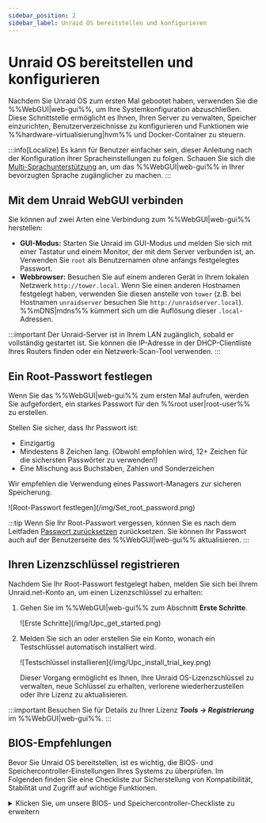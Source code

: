 ```yaml
---
sidebar_position: 2
sidebar_label: Unraid OS bereitstellen und konfigurieren
---
```


# Unraid OS bereitstellen und konfigurieren

Nachdem Sie Unraid OS zum ersten Mal gebootet haben, verwenden Sie die %%WebGUI|web-gui%%, um Ihre Systemkonfiguration abzuschließen. Diese Schnittstelle ermöglicht es Ihnen, Ihren Server zu verwalten, Speicher einzurichten, Benutzerverzeichnisse zu konfigurieren und Funktionen wie %%hardware-virtualisierung|hvm%% und Docker-Container zu steuern.

:::info[Localize]
Es kann für Benutzer einfacher sein, dieser Anleitung nach der Konfiguration ihrer Spracheinstellungen zu folgen. Schauen Sie sich die [Multi-Sprachunterstützung](../../using-unraid-to/customize-your-experience/multi-language-support.mdx) an, um das %%WebGUI|web-gui%% in Ihrer bevorzugten Sprache zugänglicher zu machen.
:::

## Mit dem Unraid WebGUI verbinden

Sie können auf zwei Arten eine Verbindung zum %%WebGUI|web-gui%% herstellen:

- **GUI-Modus:** Starten Sie Unraid im GUI-Modus und melden Sie sich mit einer Tastatur und einem Monitor, der mit dem Server verbunden ist, an. Verwenden Sie `root` als Benutzernamen ohne anfangs festgelegtes Passwort.
- **Webbrowser:** Besuchen Sie auf einem anderen Gerät in Ihrem lokalen Netzwerk `http://tower.local`. Wenn Sie einen anderen Hostnamen festgelegt haben, verwenden Sie diesen anstelle von `tower` (z.B. bei Hostnamen `unraidserver` besuchen Sie `http://unraidserver.local`). %%mDNS|mdns%% kümmert sich um die Auflösung dieser `.local`-Adressen.

:::important
Der Unraid-Server ist in Ihrem LAN zugänglich, sobald er vollständig gestartet ist. Sie können die IP-Adresse in der DHCP-Clientliste Ihres Routers finden oder ein Netzwerk-Scan-Tool verwenden.
:::

## Ein Root-Passwort festlegen

Wenn Sie das %%WebGUI|web-gui%% zum ersten Mal aufrufen, werden Sie aufgefordert, ein starkes Passwort für den %%root user|root-user%% zu erstellen.

Stellen Sie sicher, dass Ihr Passwort ist:

- Einzigartig
- Mindestens 8 Zeichen lang. (Obwohl empfohlen wird, 12+ Zeichen für die sichersten Passwörter zu verwenden!)
- Eine Mischung aus Buchstaben, Zahlen und Sonderzeichen

Wir empfehlen die Verwendung eines Passwort-Managers zur sicheren Speicherung.

<div style={{ margin: 'auto', maxWidth: '300px'}}>
  ![Root-Passwort festlegen](/img/Set_root_password.png)
</div>

:::tip
Wenn Sie Ihr Root-Passwort vergessen, können Sie es nach dem Leitfaden [Passwort zurücksetzen](../../system-administration/secure-your-server/user-management.mdx#reset-your-password) zurücksetzen. Sie können Ihr Passwort auch auf der Benutzerseite des %%WebGUI|web-gui%% aktualisieren.
:::

## Ihren Lizenzschlüssel registrieren

Nachdem Sie Ihr Root-Passwort festgelegt haben, melden Sie sich bei Ihrem Unraid.net-Konto an, um einen Lizenzschlüssel zu erhalten:

1. Gehen Sie im %%WebGUI|web-gui%% zum Abschnitt **Erste Schritte**.

   <div style={{ margin: 'auto', maxWidth: '500px'}}>
     ![Erste Schritte](/img/Upc_get_started.png)
   </div>

2. Melden Sie sich an oder erstellen Sie ein Konto, wonach ein Testschlüssel automatisch installiert wird.

   <div style={{ margin: 'auto', maxWidth: '500px'}}>
     ![Testschlüssel installieren](/img/Upc_install_trial_key.png)
   </div>

   Dieser Vorgang ermöglicht es Ihnen, Ihre Unraid OS-Lizenzschlüssel zu verwalten, neue Schlüssel zu erhalten, verlorene wiederherzustellen oder Ihre Lizenz zu aktualisieren.

:::important
Besuchen Sie für Details zu Ihrer Lizenz ***Tools → Registrierung*** im %%WebGUI|web-gui%%.
:::

## BIOS-Empfehlungen

Bevor Sie Unraid OS bereitstellen, ist es wichtig, die BIOS- und Speichercontroller-Einstellungen Ihres Systems zu überprüfen. Im Folgenden finden Sie eine Checkliste zur Sicherstellung von Kompatibilität, Stabilität und Zugriff auf wichtige Funktionen.

<details>
  <summary>Klicken Sie, um unsere BIOS- und Speichercontroller-Checkliste zu erweitern</summary>

  Eine korrekte Konfiguration von BIOS und Speichercontroller ist entscheidend für eine stabile Bereitstellung von Unraid OS. Verwenden Sie diese Checkliste vor Ihrem ersten Start.

  ### Grundlegende Einstellungen

  ✅ Setzen Sie das USB-Flash-Laufwerk als primäres Startgerät.\
  ✅ Konfigurieren Sie den Speichercontroller auf **%%AHCI|ahci%%** Modus mit SATA-Verbindungen.\
  ✅ Stellen Sie den Controller auf **%%HBA-Modus|hba-mode%%** (nicht **%%RAID|raid%%**).\
  ✅ Deaktivieren Sie **Secure Boot**, da es von Unraid OS nicht unterstützt wird.

  ### Erweiterte Einstellungen

  ✅ Aktivieren Sie **%%hardware virtualization|hvm%%**-Funktionen (z. B. **%%Intel VT-x|intel-vt-x%%** oder **%%AMD-V|amd-v%%**) für **%%virtual machines (VMs)|vm%%**.\
  ✅ Aktivieren Sie **%%IOMMU|iommu%%**-Unterstützung (Intel VT-d oder AMD-Vi) für die Zuordnung von PCI-Geräten an VMs.

  ### Tipps zur Fehlerbehebung

  Wenn Unraid OS nicht startet, versuchen Sie:

  ✅ Ändern Sie die Startreihenfolge auf: **Forced-FDD**, **USB-HDD**, **USB-ZIP**.\
  ✅ Deaktivieren Sie die Unterstützung für USB 2.0/3.0.\
  ✅ Schalten Sie alle Schnellstartfunktionen um.\
  ✅ Schalten Sie die Unterstützung für USB-Tastaturen um.

  Für weitere Hilfe besuchen Sie das [Allgemeine Support-Forum von Unraid](https://forums.unraid.net/).

  :::important
  Viele Mainboards beschränken die Auswahl der Boot-Geräte auf 12 Festplatten. Wenn Ihr USB-Flashlaufwerk als Festplatte erkannt wird, können Sie eventuell nicht davon starten, nachdem Sie 12 physische Festplatten installiert haben. Konfigurieren Sie das BIOS, um das Flashlaufwerk, soweit möglich, als Wechseldatenträger zu behandeln.

  Wenn Sie einen zusätzlichen HBA verwenden, können Sie möglicherweise die INT 13h-Unterstützung deaktivieren, um zu verhindern, dass dessen angeschlossene Laufwerke in der Liste der bootfähigen Geräte erscheinen, was hilft, innerhalb der Grenze von 12 Laufwerken zu bleiben.
  :::
</details>

